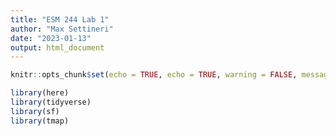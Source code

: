 ```yaml
---
title: "ESM 244 Lab 1"
author: "Max Settineri"
date: "2023-01-13"
output: html_document
---
```


```r
knitr::opts_chunk$set(echo = TRUE, echo = TRUE, warning = FALSE, message = FALSE)

library(here)
library(tidyverse)
library(sf)
library(tmap)

```

